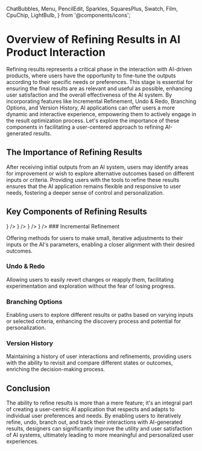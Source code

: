   ChatBubbles,
  Menu,
  PencilEdit,
  Sparkles,
  SquaresPlus,
  Swatch,
  Film,
  CpuChip,
  LightBulb,
} from '@components/icons';

# Overview of Refining Results in AI Product Interaction

Refining results represents a critical phase in the interaction with AI-driven products, where users have the opportunity to fine-tune the outputs according to their specific needs or preferences. This stage is essential for ensuring the final results are as relevant and useful as possible, enhancing user satisfaction and the overall effectiveness of the AI system. By incorporating features like Incremental Refinement, Undo & Redo, Branching Options, and Version History, AI applications can offer users a more dynamic and interactive experience, empowering them to actively engage in the result optimization process. Let's explore the importance of these components in facilitating a user-centered approach to refining AI-generated results.

## The Importance of Refining Results

After receiving initial outputs from an AI system, users may identify areas for improvement or wish to explore alternative outcomes based on different inputs or criteria. Providing users with the tools to refine these results ensures that the AI application remains flexible and responsive to user needs, fostering a deeper sense of control and personalization.

## Key Components of Refining Results

<Cards num={2}>
  <Card
    href='/refining-results/incremental-refinement/'
    title='Incremental Refinement'
    icon={<ChatBubbles />}
  />
  <Card
    href='/refining-results/undo-redo/'
    title='Undo & Redo'
    icon={<Swatch />}
  />
  <Card
    href='/refining-results/branching-options/'
    title='Branching Options'
    icon={<Menu />}
  />
  <Card
    href='/refining-results/version-history/'
    title='Version History'
    icon={<PencilEdit />}
  />
</Cards>
### Incremental Refinement

Offering methods for users to make small, iterative adjustments to their inputs or the AI's parameters, enabling a closer alignment with their desired outcomes.

### Undo & Redo

Allowing users to easily revert changes or reapply them, facilitating experimentation and exploration without the fear of losing progress.

### Branching Options

Enabling users to explore different results or paths based on varying inputs or selected criteria, enhancing the discovery process and potential for personalization.

### Version History

Maintaining a history of user interactions and refinements, providing users with the ability to revisit and compare different states or outcomes, enriching the decision-making process.

## Conclusion

The ability to refine results is more than a mere feature; it's an integral part of creating a user-centric AI application that respects and adapts to individual user preferences and needs. By enabling users to iteratively refine, undo, branch out, and track their interactions with AI-generated results, designers can significantly improve the utility and user satisfaction of AI systems, ultimately leading to more meaningful and personalized user experiences.
